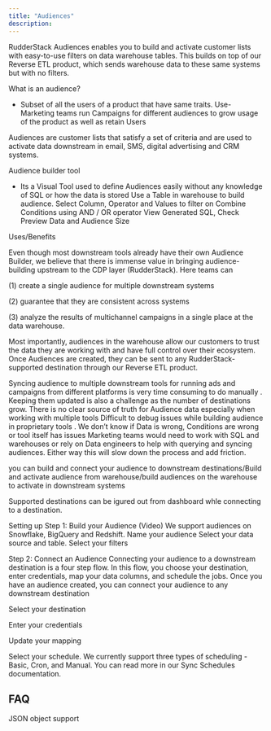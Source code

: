 ```yaml
---
title: "Audiences"
description: 
---
```


RudderStack Audiences enables you to build and activate customer lists with easy-to-use filters on data warehouse tables. This builds on top of our Reverse ETL product, which sends warehouse data to these same systems but with no filters.

What is an audience?
- Subset of all the users of a product that have same traits. 
Use- Marketing teams run Campaigns for different audiences to grow usage of the product as well as retain Users

Audiences are customer lists that satisfy a set of criteria and are used to activate data downstream in email, SMS, digital advertising and CRM systems.

Audience builder tool
- Its a Visual Tool used to define Audiences easily without any knowledge of SQL or how the data is stored
Use a Table in warehouse to build audience. 
Select Column, Operator and Values to filter on
Combine Conditions using AND / OR operator
View Generated SQL, Check Preview Data and Audience Size

Uses/Benefits

Even though most downstream tools already have their own Audience Builder, we believe that there is immense value in bringing audience-building upstream to the CDP layer (RudderStack). Here teams can 

(1) create a single audience for multiple downstream systems

(2) guarantee that they are consistent across systems

(3) analyze the results of multichannel campaigns in a single place at the data warehouse. 

Most importantly, audiences in the warehouse allow our customers to trust the data they are working with and have full control over their ecosystem. Once Audiences are created, they can be sent to any RudderStack-supported destination through our Reverse ETL product.

Syncing audience to multiple downstream tools for running ads and campaigns from different platforms is very time consuming to do manually . 
Keeping them updated is also a challenge as the number of destinations grow.
There is no clear source of truth for Audience data especially when working with multiple tools
Difficult to debug issues while building audience in proprietary tools . We don’t know if Data is wrong, Conditions are wrong or tool itself has issues
Marketing teams would need to work with SQL and  warehouses or rely on Data engineers to help with querying and syncing audiences. Either way this will slow down the process and add friction. 



you can build and connect your audience to downstream destinations/Build and activate audience from warehouse/build audiences on the warehouse to activate in downstream systems

Supported destinations can be igured out from dashboard whle connecting to a destination.

Setting up 
Step 1: Build your Audience (Video)
We support audiences on Snowflake, BigQuery and Redshift.
Name your audience
Select your data source and table.
Select your filters

Step 2: Connect an Audience
Connecting your audience to a downstream destination is a four step flow. In this flow, you choose your destination, enter credentials, map your data columns, and schedule the jobs. 
Once you have an audience created, you can connect your audience to any downstream destination 


Select your destination



Enter your credentials


Update your mapping


Select your schedule. We currently support three types of scheduling - Basic, Cron, and Manual. You can read more in our Sync Schedules documentation.  


## FAQ


JSON object support

